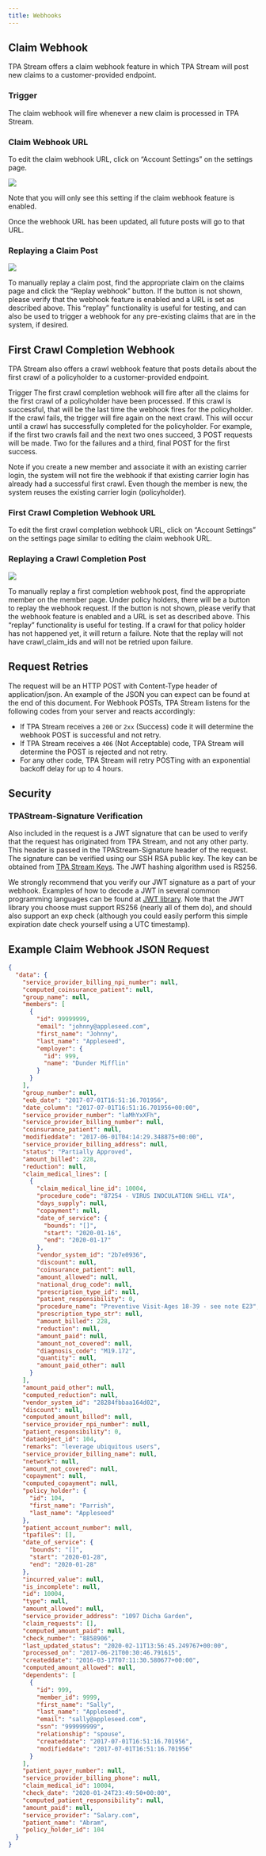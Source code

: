 ```yaml
---
title: Webhooks
---
```


## Claim Webhook

TPA Stream offers a claim webhook feature in which TPA Stream will post new claims to a customer-provided endpoint.

### Trigger

The claim webhook will fire whenever a new claim is processed in TPA Stream.

### Claim Webhook URL

To edit the claim webhook URL, click on “Account Settings” on the settings page.

![](/images/claim.png)

Note that you will only see this setting if the claim webhook feature is
enabled.

Once the webhook URL has been updated, all future posts will go to that URL.

### Replaying a Claim Post

![](/images/claim-2.png)

To manually replay a claim post, find the appropriate claim on the claims page
and click the “Replay webhook” button. If the button is not shown, please verify
that the webhook feature is enabled and a URL is set as described above. This
“replay” functionality is useful for testing, and can also be used to trigger a
webhook for any pre-existing claims that are in the system, if desired.

## First Crawl Completion Webhook

TPA Stream also offers a crawl webhook feature that posts details about the first crawl of a policyholder to a customer-provided endpoint.

Trigger The first crawl completion webhook will fire after all the claims for
the first crawl of a policyholder have been processed. If this crawl is
successful, that will be the last time the webhook fires for the policyholder.
If the crawl fails, the trigger will fire again on the next crawl. This will
occur until a crawl has successfully completed for the policyholder. For
example, if the first two crawls fail and the next two ones succeed, 3 POST
requests will be made. Two for the failures and a third, final POST for the
first success.

Note if you create a new member and associate it with an existing carrier login,
the system will not fire the webhook if that existing carrier login has already
had a successful first crawl. Even though the member is new, the system reuses
the existing carrier login (policyholder).

### First Crawl Completion Webhook URL

To edit the first crawl completion webhook URL, click on “Account Settings” on
the settings page similar to editing the claim webhook URL.

### Replaying a Crawl Completion Post

![](/images/first-crawl-completion.png)

To manually replay a first completion webhook post, find the appropriate member
on the member page. Under policy holders, there will be a button to replay the
webhook request. If the button is not shown, please verify that the webhook
feature is enabled and a URL is set as described above. This “replay”
functionality is useful for testing. If a crawl for that policy holder has not
happened yet, it will return a failure. Note that the replay will not have
crawl_claim_ids and will not be retried upon failure.

## Request Retries

The request will be an HTTP POST with Content-Type header of application/json.
An example of the JSON you can expect can be found at the end of this document.
For Webhook POSTs, TPA Stream listens for the following codes from your server
and reacts accordingly:

- If TPA Stream receives a `200` or `2xx` (Success) code it will determine the
  webhook POST is successful and not retry.
- If TPA Stream receives a `406` (Not Acceptable) code, TPA Stream will
  determine the POST is rejected and not retry.
- For any other code, TPA Stream will retry POSTing with an exponential backoff
  delay for up to 4 hours.

## Security

### TPAStream-Signature Verification

Also included in the request is a JWT signature that can be used to verify that
the request has originated from TPA Stream, and not any other party. This header
is passed in the TPAStream-Signature header of the request. The signature can be
verified using our SSH RSA public key. The key can be obtained from
[TPA Stream Keys](https://app.tpastream.com/keys). The JWT hashing algorithm
used is RS256.

We strongly recommend that you verify our JWT signature as a part of your
webhook. Examples of how to decode a JWT in several common programming languages
can be found at [JWT library](https://jwt.io). Note that the JWT library you
choose must support RS256 (nearly all of them do), and should also support an
exp check (although you could easily perform this simple expiration date check
yourself using a UTC timestamp).

## Example Claim Webhook JSON Request

```json
{
  "data": {
    "service_provider_billing_npi_number": null,
    "computed_coinsurance_patient": null,
    "group_name": null,
    "members": [
      {
        "id": 99999999,
        "email": "johnny@appleseed.com",
        "first_name": "Johnny",
        "last_name": "Appleseed",
        "employer": {
          "id": 999,
          "name": "Dunder Mifflin"
        }
      }
    ],
    "group_number": null,
    "eob_date": "2017-07-01T16:51:16.701956",
    "date_column": "2017-07-01T16:51:16.701956+00:00",
    "service_provider_number": "laMhYxXFh",
    "service_provider_billing_number": null,
    "coinsurance_patient": null,
    "modifieddate": "2017-06-01T04:14:29.348875+00:00",
    "service_provider_billing_address": null,
    "status": "Partially Approved",
    "amount_billed": 228,
    "reduction": null,
    "claim_medical_lines": [
      {
        "claim_medical_line_id": 10004,
        "procedure_code": "87254 - VIRUS INOCULATION SHELL VIA",
        "days_supply": null,
        "copayment": null,
        "date_of_service": {
          "bounds": "[]",
          "start": "2020-01-16",
          "end": "2020-01-17"
        },
        "vendor_system_id": "2b7e0936",
        "discount": null,
        "coinsurance_patient": null,
        "amount_allowed": null,
        "national_drug_code": null,
        "prescription_type_id": null,
        "patient_responsibility": 0,
        "procedure_name": "Preventive Visit-Ages 18-39 - see note E23",
        "prescription_type_str": null,
        "amount_billed": 228,
        "reduction": null,
        "amount_paid": null,
        "amount_not_covered": null,
        "diagnosis_code": "M19.172",
        "quantity": null,
        "amount_paid_other": null
      }
    ],
    "amount_paid_other": null,
    "computed_reduction": null,
    "vendor_system_id": "28284fbbaa164d02",
    "discount": null,
    "computed_amount_billed": null,
    "service_provider_npi_number": null,
    "patient_responsibility": 0,
    "dataobject_id": 104,
    "remarks": "leverage ubiquitous users",
    "service_provider_billing_name": null,
    "network": null,
    "amount_not_covered": null,
    "copayment": null,
    "computed_copayment": null,
    "policy_holder": {
      "id": 104,
      "first_name": "Parrish",
      "last_name": "Appleseed"
    },
    "patient_account_number": null,
    "tpafiles": [],
    "date_of_service": {
      "bounds": "[]",
      "start": "2020-01-28",
      "end": "2020-01-28"
    },
    "incurred_value": null,
    "is_incomplete": null,
    "id": 10004,
    "type": null,
    "amount_allowed": null,
    "service_provider_address": "1097 Dicha Garden",
    "claim_requests": [],
    "computed_amount_paid": null,
    "check_number": "8858906",
    "last_updated_status": "2020-02-11T13:56:45.249767+00:00",
    "processed_on": "2017-06-21T00:30:46.791615",
    "createddate": "2016-03-17T07:11:30.580677+00:00",
    "computed_amount_allowed": null,
    "dependents": [
      {
        "id": 999,
        "member_id": 9999,
        "first_name": "Sally",
        "last_name": "Appleseed",
        "email": "sally@appleseed.com",
        "ssn": "999999999",
        "relationship": "spouse",
        "createddate": "2017-07-01T16:51:16.701956",
        "modifieddate": "2017-07-01T16:51:16.701956"
      }
    ],
    "patient_payer_number": null,
    "service_provider_billing_phone": null,
    "claim_medical_id": 10004,
    "check_date": "2020-01-24T23:49:50+00:00",
    "computed_patient_responsibility": null,
    "amount_paid": null,
    "service_provider": "Salary.com",
    "patient_name": "Abram",
    "policy_holder_id": 104
  }
}
```
